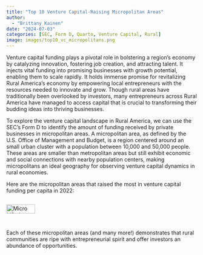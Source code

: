 ```yaml
---
title: "Top 10 Venture Capital-Raising Micropolitan Areas"
author: 
  - "Brittany Kainen"
date: "2024-07-03"
categories: [SEC, Form D, Quarto, Venture Capital, Rural]
image: images/top10_vc_micropolitans.png
---
```


Venture capital funding plays a pivotal role in bolstering a region's economy by catalyzing innovation, fostering job creation, and attracting talent. It injects vital funding into promising businesses with growth potential, enabling them to scale rapidly.  It holds immense promise for revitalizing Rural America's economy by empowering local entrepreneurs with the resources needed to innovate and grow. Though rural areas have traditionally been overlooked by investors, many entrepreneurs across Rural America have managed to access capital that is crucial to transforming their budding ideas into thriving businesses.

To explore the venture capital landscape in Rural America, we can use the SEC's Form D to identify the amount of funding received by private businesses in micropolitan areas.  A micropolitan area, as defined by the U.S. Office of Management and Budget, is a region centered around an small urban cluster with a population between 10,000 and 50,000 people. These areas are smaller than metropolitan areas but still exhibit economic and social connections with nearby population centers, making micropolitans an ideal geography for observing venture capital dynamics in rural economies.    

Here are the micropolitan areas that raised the most in venture capital funding per capita in 2022:

<div style="display:flex; flex-wrap: wrap;">
  <img style="width: 80%;" src="images/top10_vc_micropolitans.png" alt="Micro VC chart">
  
Each of these micropolitan areas (and many more!) demonstrates that rural communities are ripe with entrepreneurial spirit and offer investors an abundance of opportunities.  


